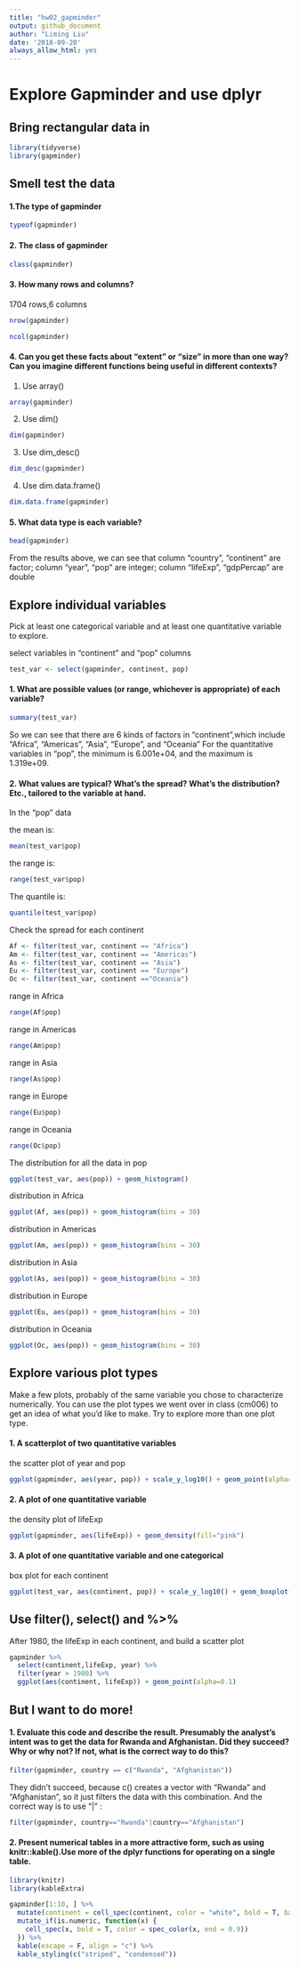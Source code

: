 ```yaml
---
title: "hw02_gapminder"
output: github_document
author: "Liming Liu"
date: '2018-09-20'
always_allow_html: yes
---
```




# Explore Gapminder and use dplyr

## Bring rectangular data in

```r
library(tidyverse)
library(gapminder)
```

## Smell test the data

#### 1.The type of gapminder

```r
typeof(gapminder)
```

#### 2. The class of gapminder

```r
class(gapminder)
```

#### 3. How many rows and columns?

1704 rows,6 columns

```r
nrow(gapminder)
```

```r
ncol(gapminder)
```


#### 4. Can you get these facts about “extent” or “size” in more than one way? Can you imagine different functions being useful in different contexts?

1. Use array()

```r
array(gapminder)
```

2. Use dim()

```r
dim(gapminder)
```

3. Use dim_desc()

```r
dim_desc(gapminder)
```

4. Use dim.data.frame()

```r
dim.data.frame(gapminder)
```



#### 5. What data type is each variable?

```r
head(gapminder)
```

From the results above, we can see that column "country", "continent" are factor; column "year", "pop" are integer; column "lifeExp", "gdpPercap" are double

## Explore individual variables
Pick at least one categorical variable and at least one quantitative variable to explore.

select variables in "continent" and "pop" columns

```r
test_var <- select(gapminder, continent, pop)
```


#### 1. What are possible values (or range, whichever is appropriate) of each variable?

```r
summary(test_var)
```

So we can see that there are 6 kinds of factors in "continent",which include "Africa", "Americas", "Asia", "Europe", and "Oceania" For the quantitative variables in "pop", the minimum is 6.001e+04, and the maximum is 1.319e+09.

#### 2. What values are typical? What’s the spread? What’s the distribution? Etc., tailored to the variable at hand.

In the "pop" data

the mean is:

```r
mean(test_var$pop)
```

the range is:

```r
range(test_var$pop)
```

The quantile is:

```r
quantile(test_var$pop)
```


Check the spread for each continent

```r
Af <- filter(test_var, continent == "Africa")
Am <- filter(test_var, continent == "Americas")
As <- filter(test_var, continent == "Asia")
Eu <- filter(test_var, continent == "Europe")
Oc <- filter(test_var, continent =="Oceania")
```

range in Africa

```r
range(Af$pop)
```

range in Americas

```r
range(Am$pop)
```

range in Asia

```r
range(As$pop)
```

range in Europe

```r
range(Eu$pop)
```

range in Oceania

```r
range(Oc$pop)
```


The distribution for all the data in pop

```r
ggplot(test_var, aes(pop)) + geom_histogram()
```

distribution in Africa

```r
ggplot(Af, aes(pop)) + geom_histogram(bins = 30)
```

distribution in Americas

```r
ggplot(Am, aes(pop)) + geom_histogram(bins = 30)
```

distribution in Asia

```r
ggplot(As, aes(pop)) + geom_histogram(bins = 30)
```

distribution in Europe

```r
ggplot(Eu, aes(pop)) + geom_histogram(bins = 30)
```

distribution in Oceania

```r
ggplot(Oc, aes(pop)) + geom_histogram(bins = 30)
```

## Explore various plot types

Make a few plots, probably of the same variable you chose to characterize numerically. You can use the plot types we went over in class (cm006) to get an idea of what you’d like to make. Try to explore more than one plot type.

#### 1. A scatterplot of two quantitative variables

the scatter plot of year and pop

```r
ggplot(gapminder, aes(year, pop)) + scale_y_log10() + geom_point(alpha=0.1)
```

#### 2. A plot of one quantitative variable

the density plot of lifeExp

```r
ggplot(gapminder, aes(lifeExp)) + geom_density(fill="pink")
```

#### 3. A plot of one quantitative variable and one categorical

box plot for each continent

```r
ggplot(test_var, aes(continent, pop)) + scale_y_log10() + geom_boxplot()
```

## Use filter(), select() and %>%

After 1980, the lifeExp in each continent, and build a scatter plot

```r
gapminder %>% 
  select(continent,lifeExp, year) %>% 
  filter(year > 1980) %>% 
  ggplot(aes(continent, lifeExp)) + geom_point(alpha=0.1)
```

## But I want to do more!

#### 1. Evaluate this code and describe the result. Presumably the analyst’s intent was to get the data for Rwanda and Afghanistan. Did they succeed? Why or why not? If not, what is the correct way to do this?

```r
filter(gapminder, country == c("Rwanda", "Afghanistan"))
```

They didn't succeed, because c() creates a vector with "Rwanda" and "Afghanistan", so it just filters the data with this combination. And the correct way is to use "|" :

```r
filter(gapminder, country=="Rwanda"|country=="Afghanistan")
```

#### 2. Present numerical tables in a more attractive form, such as using knitr::kable().Use more of the dplyr functions for operating on a single table.


```r
library(knitr)
library(kableExtra)
```


```r
gapminder[1:10, ] %>% 
  mutate(continent = cell_spec(continent, color = "white", bold = T, background = spec_color(1:10, end = 0.9, option = "A", direction = -1))) %>% 
  mutate_if(is.numeric, function(x) {
    cell_spec(x, bold = T, color = spec_color(x, end = 0.9))
  }) %>% 
  kable(escape = F, align = "c") %>% 
  kable_styling(c("striped", "condensed"))
```


